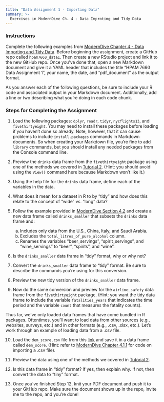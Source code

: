 ```yaml
---
title: "Data Assignment 1 - Importing Data"
summary: >-
  Exercises in ModernDive Ch. 4 - Data Improting and Tidy Data 
---
```


### Instructions

Complete the following examples from [ModernDive Chapter 4 - Data Importing and Tidy Data](https://moderndive.com/4-tidy.html). Before beginning the assignment, create a GitHub repo called `hpam7660_data1`. Then create a new RStudio project and link it to the new GitHub repo. Once you've done that, open a new Markdown document and give it a YAML header that includes the title "HPAM 7660 Data Assignment 1", your name, the date, and "pdf_document" as the output format.

As you answer each of the following questions, be sure to include your R code and associated output in your Markdown document. Additionally, add a line or two describing what you're doing in each code chunk.

### Steps for Completing the Assignment

1. Load the following packages: `dplyr`, `readr`, `tidyr`, `nycflights13`, and `fivethirtyeight`. You may need to install these packages before loading if you haven't done so already. Note, however, that it can cause problems to include `install.packages` commands in Markdown documents. So when creating your Markdown file, you're fine to add `library` commands, but you should install any needed packages from the Console command line.

2. Preview the `drinks` data frame from the `fivethirtyeight` package using one of the methods we covered in [Tutorial 2](/assignments/tutorial_2.qmd). (Hint: you should avoid using the `View()` command here because Markdown won't like it.)

3. Using the help file for the `drinks` data frame, define each of the variables in the data.

4. What does it mean for a dataset in R to by "tidy" and how does this relate to the concept of "wide" vs. "long" data?

5. Follow the example provided in [ModernDive Section 4.2](https://moderndive.com/4-tidy.html#tidy-data-ex) and create a new data frame called `drinks_smaller` that subsets the `drinks` data frame and:
    a. Includes only data from the U.S., China, Italy, and Saudi Arabia.
    b. Excludes the `total_litres_of_pure_alcohol` column.
    c. Renames the variables "beer_servings", "spirit_servings", and "wine_servings" to "beer", "spirits", and "wine".
  
6. Is the `drinks_smaller` data frame in "tidy" format, why or why not?

7. Convert the `drinks_smaller` data frame to "tidy" format. Be sure to describe the commands you're using for this conversion.

8. Preview the new tidy version of the `drinks_smaller` data frame.

9. Now do the same conversion and preview for the `airline_safety` data frame from the `fivethirtyeight` package. (Hint: you want the tidy data frame to include the variable `fatalities_years` that indicates the time period and the variable `count` that measures the fatality counts).

Thus far, we've only loaded data frames that have come bundled in R packages. Oftentimes, you'll want to load data from other sources (e.g., websites, surveys, etc.) and in other formats (e.g., .csv, .xlsx, etc.). Let's work through an example of loading data from a .csv file.

10. Load the `dem_score.csv` file from this [link](https://moderndive.com/data/dem_score.csv) and save it in a data frame called `dem_score`. (Hint: refer to [ModernDive Chapter 4.1.1](https://moderndive.com/4-tidy.html#using-the-console) for code on importing a .csv file).

11. Preview the data using one of the methods we covered in [Tutorial 2](/assignments/tutorial_2.qmd).

12. Is this data frame in "tidy" format? If yes, then explain why. If not, then convert the data to "tiny" format.

13. Once you've finished Step 12, knit your PDF document and push it to your GitHub repo. Make sure the document shows up in the repo, invite me to the repo, and you're done!
